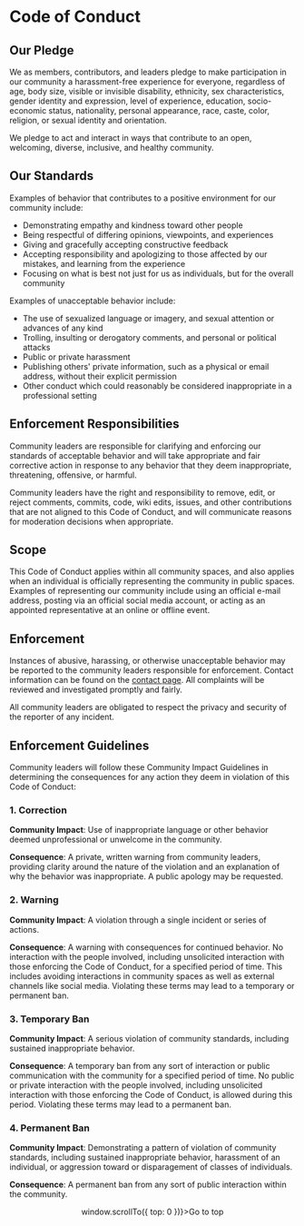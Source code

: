 
<HeadComponent title="Code of Conduct" />
<Layout>
<div className={styles.textPageContainer}>
  <div className={styles.textPageContent}>

# Code of Conduct

## Our Pledge

We as members, contributors, and leaders pledge to make participation in our
community a harassment-free experience for everyone, regardless of age, body
size, visible or invisible disability, ethnicity, sex characteristics, gender
identity and expression, level of experience, education, socio-economic status,
nationality, personal appearance, race, caste, color, religion, or sexual identity
and orientation.

We pledge to act and interact in ways that contribute to an open, welcoming,
diverse, inclusive, and healthy community.

## Our Standards

Examples of behavior that contributes to a positive environment for our
community include:

- Demonstrating empathy and kindness toward other people
- Being respectful of differing opinions, viewpoints, and experiences
- Giving and gracefully accepting constructive feedback
- Accepting responsibility and apologizing to those affected by our mistakes,
  and learning from the experience
- Focusing on what is best not just for us as individuals, but for the
  overall community

Examples of unacceptable behavior include:

- The use of sexualized language or imagery, and sexual attention or
  advances of any kind
- Trolling, insulting or derogatory comments, and personal or political attacks
- Public or private harassment
- Publishing others' private information, such as a physical or email
  address, without their explicit permission
- Other conduct which could reasonably be considered inappropriate in a
  professional setting

## Enforcement Responsibilities

Community leaders are responsible for clarifying and enforcing our standards of
acceptable behavior and will take appropriate and fair corrective action in
response to any behavior that they deem inappropriate, threatening, offensive,
or harmful.

Community leaders have the right and responsibility to remove, edit, or reject
comments, commits, code, wiki edits, issues, and other contributions that are
not aligned to this Code of Conduct, and will communicate reasons for moderation
decisions when appropriate.

## Scope

This Code of Conduct applies within all community spaces, and also applies when
an individual is officially representing the community in public spaces.
Examples of representing our community include using an official e-mail address,
posting via an official social media account, or acting as an appointed
representative at an online or offline event.

## Enforcement

Instances of abusive, harassing, or otherwise unacceptable behavior may be
reported to the community leaders responsible for enforcement. Contact information can be found on the [contact page](https://cscareerhub.com/contact).
All complaints will be reviewed and investigated promptly and fairly.

All community leaders are obligated to respect the privacy and security of the
reporter of any incident.

## Enforcement Guidelines

Community leaders will follow these Community Impact Guidelines in determining
the consequences for any action they deem in violation of this Code of Conduct:

### 1. Correction

**Community Impact**: Use of inappropriate language or other behavior deemed
unprofessional or unwelcome in the community.

**Consequence**: A private, written warning from community leaders, providing
clarity around the nature of the violation and an explanation of why the
behavior was inappropriate. A public apology may be requested.

### 2. Warning

**Community Impact**: A violation through a single incident or series
of actions.

**Consequence**: A warning with consequences for continued behavior. No
interaction with the people involved, including unsolicited interaction with
those enforcing the Code of Conduct, for a specified period of time. This
includes avoiding interactions in community spaces as well as external channels
like social media. Violating these terms may lead to a temporary or
permanent ban.

### 3. Temporary Ban

**Community Impact**: A serious violation of community standards, including
sustained inappropriate behavior.

**Consequence**: A temporary ban from any sort of interaction or public
communication with the community for a specified period of time. No public or
private interaction with the people involved, including unsolicited interaction
with those enforcing the Code of Conduct, is allowed during this period.
Violating these terms may lead to a permanent ban.

### 4. Permanent Ban

**Community Impact**: Demonstrating a pattern of violation of community
standards, including sustained inappropriate behavior, harassment of an
individual, or aggression toward or disparagement of classes of individuals.

**Consequence**: A permanent ban from any sort of public interaction within
the community.

<center className={styles.topButton}>
  <a onClick={() => window.scrollTo({ top: 0 })}>Go to top</a>
</center>

  </div>
</div>
</Layout>
